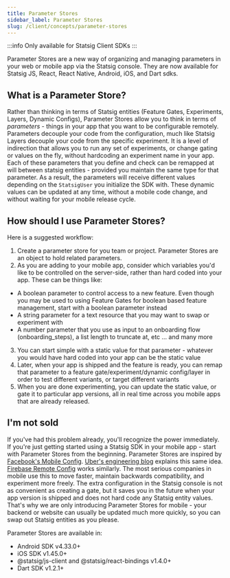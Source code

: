 ```yaml
---
title: Parameter Stores
sidebar_label: Parameter Stores
slug: /client/concepts/parameter-stores
---
```

:::info
Only available for Statsig Client SDKs
:::

Parameter Stores are a new way of organizing and managing parameters in your web or mobile app via the Statsig console.  They are now available for Statsig JS, React, React Native, Android, iOS, and Dart sdks.

## What is a Parameter Store?
Rather than thinking in terms of Statsig entities (Feature Gates, Experiments, Layers, Dynamic Configs), Parameter Stores allow you to think in terms of *parameters* - things in your app that you want to be configurable remotely.  Parameters decouple your code from the configuration, much like Statsig Layers decouple your code from the specific experiment.  It is a level of indirection that allows you to run any set of experiments, or change gating or values on the fly, without hardcoding an experiment name in your app.  Each of these parameters that you define and check can be remapped at will between statsig entities - provided you maintain the same type for that parameter.  As a result, the parameters will receive different values depending on the `StatsigUser` you initialize the SDK with.  These dynamic values can be updated at any time, without a mobile code change, and without waiting for your mobile release cycle.

## How should I use Parameter Stores?
Here is a suggested workflow:
1. Create a parameter store for you team or project.  Parameter Stores are an object to hold related parameters.
2. As you are adding to your mobile app, consider which variables you'd like to be controlled on the server-side, rather than hard coded into your app. These can be things like:

- A boolean parameter to control access to a new feature.  Even though you may be used to using Feature Gates for boolean based feature management, start with a boolean parameter instead
- A string parameter for a text resource that you may want to swap or experiment with
- A number parameter that you use as input to an onboarding flow (onboarding_steps), a list length to truncate at, etc
... and many more

3. You can start simple with a static value for that parameter - whatever you would have hard coded into your app can be the static value
4. Later, when your app is shipped and the feature is ready, you can remap that parameter to a feature gate/experiment/dynamic config/layer in order to test different variants, or target different variants
5. When you are done experimenting, you can update the static value, or gate it to particular app versions, all in real time across you mobile apps that are already released.

## I'm not sold
If you've had this problem already, you'll recognize the power immediately.  If you're just getting started using a Statsig SDK in your mobile app - start with Parameter Stores from the beginning.  Parameter Stores are inspired by [Facebook's Mobile Config](https://atscaleconference.com/mobile-configuration-at-meta-the-key-to-mobile-agile-development-at-scale/). [Uber's engineering blog](https://www.uber.com/blog/supercharging-a-b-testing-at-uber/) explains this same idea.  [Firebase Remote Config](https://firebase.google.com/docs/remote-config) works similarly.  The most serious companies in mobile use this to move faster, maintain backwards compatibility, and experiment more freely.  The extra configuration in the Statsig console is not as convenient as creating a gate, but it saves you in the future when your app version is shipped and does not hard code any Statsig entity values.  That's why we are only introducing Parameter Stores for mobile - your backend or website can usually be updated much more quickly, so you can swap out Statsig entities as you please.

Parameter Stores are available in:
- Android SDK v4.33.0+
- iOS SDK v1.45.0+
- @statsig/js-client and @statsig/react-bindings v1.4.0+
- Dart SDK v1.2.1+
